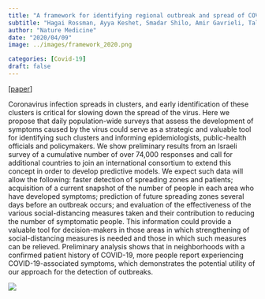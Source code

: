 ```yaml
---
title: "A framework for identifying regional outbreak and spread of COVID-19 from one-minute population-wide surveys"
subtitle: "Hagai Rossman, Ayya Keshet, Smadar Shilo, Amir Gavrieli, Tal Bauman, Ori Cohen, Ran Balicer, Benjamin Geiger, Yuval Dor, Eran Segal"
author: "Nature Medicine"
date: "2020/04/09"
image: ../images/framework_2020.png

categories: [Covid-19]
draft: false
---
```


[[paper](https://www.nature.com/articles/s41591-020-0857-9)]

Coronavirus infection spreads in clusters, and early identification of these clusters is critical for slowing down the spread of the virus. Here we propose that daily population-wide surveys that assess the development of symptoms caused by the virus could serve as a strategic and valuable tool for identifying such clusters and informing epidemiologists, public-health officials and policymakers. We show preliminary results from an Israeli survey of a cumulative number of over 74,000 responses and call for additional countries to join an international consortium to extend this concept in order to develop predictive models. We expect such data will allow the following: faster detection of spreading zones and patients; acquisition of a current snapshot of the number of people in each area who have developed symptoms; prediction of future spreading zones several days before an outbreak occurs; and evaluation of the effectiveness of the various social-distancing measures taken and their contribution to reducing the number of symptomatic people. This information could provide a valuable tool for decision-makers in those areas in which strengthening of social-distancing measures is needed and those in which such measures can be relieved. Preliminary analysis shows that in neighborhoods with a confirmed patient history of COVID-19, more people report experiencing COVID-19-associated symptoms, which demonstrates the potential utility of our approach for the detection of outbreaks.

![](../images/framework_2020.png)